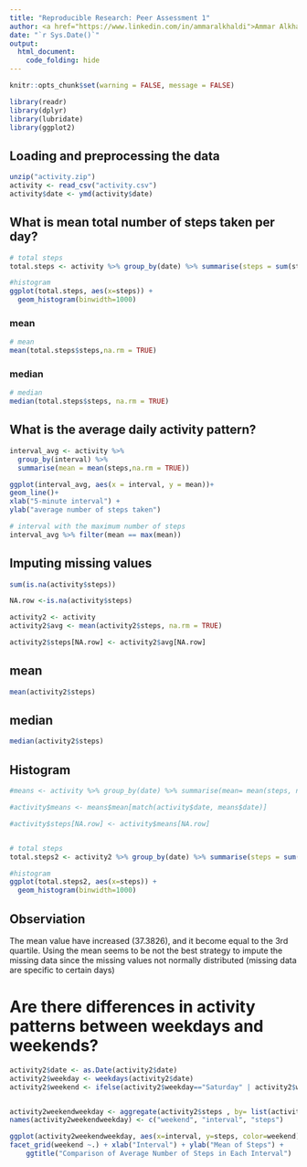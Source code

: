 ```yaml
---
title: "Reproducible Research: Peer Assessment 1"
author: <a href="https://www.linkedin.com/in/ammaralkhaldi">Ammar Alkhaldi</a>
date: "`r Sys.Date()`"
output:
  html_document:
    code_folding: hide
---
```


```r

knitr::opts_chunk$set(warning = FALSE, message = FALSE)

library(readr)
library(dplyr)
library(lubridate)
library(ggplot2)
```


## Loading and preprocessing the data

```r

unzip("activity.zip")
activity <- read_csv("activity.csv")
activity$date <- ymd(activity$date)

```



## What is mean total number of steps taken per day?

```r

# total steps
total.steps <- activity %>% group_by(date) %>% summarise(steps = sum(steps,na.rm = TRUE))

#histogram
ggplot(total.steps, aes(x=steps)) +
  geom_histogram(binwidth=1000)


```

### mean

```r
# mean
mean(total.steps$steps,na.rm = TRUE)

```


### median

```r
# median
median(total.steps$steps, na.rm = TRUE)
```



## What is the average daily activity pattern?

```r
interval_avg <- activity %>%
  group_by(interval) %>%
  summarise(mean = mean(steps,na.rm = TRUE))

ggplot(interval_avg, aes(x = interval, y = mean))+
geom_line()+
xlab("5-minute interval") +
ylab("average number of steps taken")

# interval with the maximum number of steps
interval_avg %>% filter(mean == max(mean))
```



## Imputing missing values

```r
sum(is.na(activity$steps))

NA.row <-is.na(activity$steps)

activity2 <- activity
activity2$avg <- mean(activity2$steps, na.rm = TRUE)

activity2$steps[NA.row] <- activity2$avg[NA.row]
```

## mean

```r
mean(activity2$steps)
```

## median

```r
median(activity2$steps)
```

## Histogram

```r
#means <- activity %>% group_by(date) %>% summarise(mean= mean(steps, na.rm = TRUE))

#activity$means <- means$mean[match(activity$date, means$date)]

#activity$steps[NA.row] <- activity$means[NA.row]


# total steps
total.steps2 <- activity2 %>% group_by(date) %>% summarise(steps = sum(steps,na.rm = TRUE))

#histogram
ggplot(total.steps2, aes(x=steps)) +
  geom_histogram(binwidth=1000)

```

## Observiation

The mean value have increased (37.3826), and it become equal to the 3rd quartile. 
Using the mean seems to be not the best strategy  to impute the missing data since the missing values not normally distributed (missing data are specific to certain days)

# Are there differences in activity patterns between weekdays and weekends?

```r
activity2$date <- as.Date(activity2$date)
activity2$weekday <- weekdays(activity2$date)
activity2$weekend <- ifelse(activity2$weekday=="Saturday" | activity2$weekday=="Sunday", "Weekend", "Weekday" )


activity2weekendweekday <- aggregate(activity2$steps , by= list(activity2$weekend, activity2$interval), na.omit(mean))
names(activity2weekendweekday) <- c("weekend", "interval", "steps")

ggplot(activity2weekendweekday, aes(x=interval, y=steps, color=weekend)) + geom_line()+
facet_grid(weekend ~.) + xlab("Interval") + ylab("Mean of Steps") +
    ggtitle("Comparison of Average Number of Steps in Each Interval")

```
